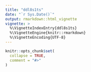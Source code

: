 ---
title: "ddl8s1ts"
date: "`r Sys.Date()`"
output: rmarkdown::html_vignette
vignette: >
  %\VignetteIndexEntry{ddl8s1ts}
  %\VignetteEngine{knitr::rmarkdown}
  %\VignetteEncoding{UTF-8}
---

```{r, include = FALSE}
knitr::opts_chunk$set(
  collapse = TRUE,
  comment = "#>"
)
```

```{r setup}

```
